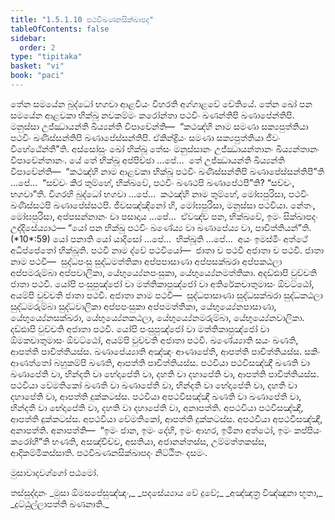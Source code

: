 ```yaml
---
title: "1.5.1.10 පථවීඛණනසික්ඛාපද"
tableOfContents: false
sidebar:
  order: 2
type: "tipitaka"
basket: "vi"
book: "paci"
---
```



<DynamicBreadcrumb />

<Division number="84" book="paci">

<Paragraph number="321" book="paci">
තේන සමයේන බුද්ධෝ භගවා ආළවියං විහරති අග්ගාළවේ චේතියේ. තේන ඛෝ පන සමයේන ආළවකා භික්ඛූ නවකම්මං කරෝන්තා පථවිං ඛණන්තිපි ඛණාපේන්තිපි. මනුස්සා උජ්ඣායන්ති ඛිය්‍යන්ති විපාචේන්ති—  “කථඤ්හි නාම සමණා සක්‍යපුත්තියා පථවිං ඛණිස්සන්තිපි ඛණාපේස්සන්තිපි. ඒකින්ද්‍රියං සමණා සක්‍යපුත්තියා ජීවං විහේඨේන්තී”ති.
</Paragraph>

<Paragraph number="322" book="paci">
අස්සෝසුං ඛෝ භික්ඛූ තේසං මනුස්සානං උජ්ඣායන්තානං ඛිය්‍යන්තානං විපාචේන්තානං. යේ තේ භික්ඛූ අප්පිච්ඡා …පේ…  තේ උජ්ඣායන්ති ඛිය්‍යන්ති විපාචේන්ති—  “කථඤ්හි නාම ආළවකා භික්ඛූ පථවිං ඛණිස්සන්තිපි ඛණාපේස්සන්තිපී”ති …පේ…  “සච්චං කිර තුම්හේ, භික්ඛවේ, පථවිං ඛණථපි ඛණාපේථපී”ති? “සච්චං, භගවා”ති. විගරහි බුද්ධෝ භගවා …පේ…  කථඤ්හි නාම තුම්හේ, මෝඝපුරිසා, පථවිං ඛණිස්සථපි ඛණාපේස්සථපි. ජීවසඤ්ඤිනෝ හි, මෝඝපුරිසා, මනුස්සා පථවියා. නේතං, මෝඝපුරිසා, අප්පසන්නානං වා පසාදාය …පේ…  ඒවඤ්ච පන, භික්ඛවේ, ඉමං සික්ඛාපදං උද්දිසේය්‍යාථ—
</Paragraph>

</Division>
<Division number="85" book="paci">

<Paragraph number="323" book="paci">
<Emphasis>“යෝ පන භික්ඛු පථවිං ඛණේය්‍ය වා ඛණාපේය්‍ය වා, පාචිත්තියන්”</Emphasis>ති. (*10*:<Emphasis>59</Emphasis>)
</Paragraph>

</Division>
<Division number="86" book="paci">

<Paragraph number="324" book="paci">
<Emphasis>යෝ පනා</Emphasis>ති යෝ යාදිසෝ …පේ…  <Emphasis>භික්ඛූ</Emphasis>ති …පේ…  අයං ඉමස්මිං අත්ථේ අධිප්පේතෝ භික්ඛූති.
</Paragraph>

<Paragraph number="325" book="paci">
<Emphasis>පථවී</Emphasis> නාම ද්වේ පථවියෝ—  ජාතා ච පථවී අජාතා ච පථවී.
</Paragraph>

<Paragraph number="326" book="paci">
<Emphasis>ජාතා</Emphasis> නාම පථවී—  සුද්ධපංසු සුද්ධමත්තිකා අප්පපාසාණා අප්පසක්ඛරා අප්පකඨලා අප්පමරුම්බා අප්පවාලිකා, යේභුය්‍යේනපංසුකා, යේභුය්‍යේනමත්තිකා. අදඩ්ඪාපි වුච්චති ජාතා පථවී. යෝපි පංසුපුඤ්ජෝ වා මත්තිකාපුඤ්ජෝ වා අතිරේකචාතුමාසං ඕවට්ඨෝ, අයම්පි වුච්චති ජාතා පථවී.
</Paragraph>

<Paragraph number="327" book="paci">
<Emphasis>අජාතා</Emphasis> නාම පථවී—  සුද්ධපාසාණා සුද්ධසක්ඛරා සුද්ධකඨලා සුද්ධමරුම්බා සුද්ධවාලිකා අප්පපංසුකා අප්පමත්තිකා, යේභුය්‍යේනපාසාණා, යේභුය්‍යේනසක්ඛරා, යේභුය්‍යේනකඨලා, යේභුය්‍යේනමරුම්බා, යේභුය්‍යේනවාලිකා. දඩ්ඪාපි වුච්චති අජාතා පථවී. යෝපි පංසුපුඤ්ජෝ වා මත්තිකාපුඤ්ජෝ වා ඕමකචාතුමාසං ඕවට්ඨෝ, අයම්පි වුච්චති අජාතා පථවී.
</Paragraph>

<Paragraph number="328" book="paci">
<Emphasis>ඛණේය්‍යා</Emphasis>ති සයං ඛණති, ආපත්ති පාචිත්තියස්ස.
</Paragraph>

<Paragraph number="329" book="paci">
<Emphasis>ඛණාපේය්‍යා</Emphasis>ති අඤ්ඤං ආණාපේති, ආපත්ති පාචිත්තියස්ස. සකිං ආණත්තෝ බහුකම්පි ඛණති, ආපත්ති පාචිත්තියස්ස.
</Paragraph>

</Division>
<Division number="87" book="paci">

<Paragraph number="330" book="paci">
පථවියා පථවිසඤ්ඤී ඛණති වා ඛණාපේති වා, භින්දති වා භේදාපේති වා, දහති වා දහාපේති වා, ආපත්ති පාචිත්තියස්ස.
</Paragraph>

<Paragraph number="331" book="paci">
පථවියා වේමතිකෝ ඛණති වා ඛණාපේති වා, භින්දති වා භේදාපේති වා, දහති වා දහාපේති වා, ආපත්ති දුක්කටස්ස.
</Paragraph>

<Paragraph number="332" book="paci">
පථවියා අපථවිසඤ්ඤී ඛණති වා ඛණාපේති වා, භින්දති වා භේදාපේති වා, දහති වා දහාපේති වා, අනාපත්ති.
</Paragraph>

<Paragraph number="333" book="paci">
අපථවියා පථවිසඤ්ඤී, ආපත්ති දුක්කටස්ස. අපථවියා වේමතිකෝ, ආපත්ති දුක්කටස්ස. අපථවියා අපථවිසඤ්ඤී, අනාපත්ති.
</Paragraph>

</Division>
<Division number="88" book="paci">

<Paragraph number="334" book="paci">
අනාපත්ති—  “ඉමං ජාන, ඉමං දේහි, ඉමං ආහර, ඉමිනා අත්ථෝ, ඉමං කප්පියං කරෝහී”ති භණති, අසඤ්චිච්ච, අසතියා, අජානන්තස්ස, උම්මත්තකස්ස, ආදිකම්මිකස්සාති.

</Paragraph>
</Division>

<Paragraph number="335" type="center" book="paci">
පථවීඛණනසික්ඛාපදං නිට්ඨිතං දසමං.

  
මුසාවාදවග්ගෝ පඨමෝ.



</Paragraph>

<Paragraph number="336" type="center" book="paci">
තස්සුද්දානං


</Paragraph>

<Paragraph number="337" type="verses" book="paci">
_මුසා ඕමසපේසුඤ්ඤං,_  
_පදසේය්‍යාය වේ දුවේ;_  
_අඤ්ඤත්‍ර විඤ්ඤුනා භූතා,_  
_දුට්ඨුල්ලාපත්ති ඛණනාති._
</Paragraph>